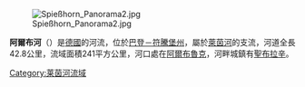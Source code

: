 {{Unreferenced|time=2022-01-23T03:13:21+00:00}}
{{noteTA|G1=德国地名}}
[[Image:Spießhorn_Panorama2.jpg|right]]

'''阿爾布河'''（{{lang-de|Alb}}）是[[德國|德國]]的河流，位於[[巴登－符騰堡州|巴登－符騰堡州]]，屬於[[萊茵河|萊茵河]]的支流，河道全長42.8公里，流域面積241平方公里，河口處在[[阿爾布魯克|阿爾布魯克]]，河畔城鎮有[[聖布拉辛|聖布拉辛]]。

{{Germany-geo-stub}}
[[Category:莱茵河流域|Category:莱茵河流域]]
